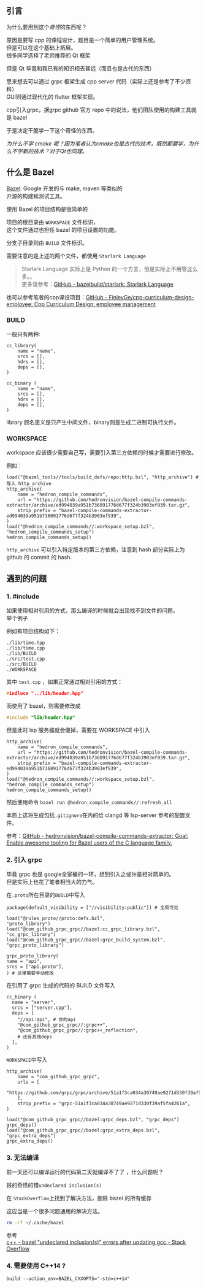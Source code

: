 ## 引言

为什么要用到这个*奇怪*的东西呢？  

原因是要写 cpp 的课程设计，题目是一个简单的用户管理系统。  
但是可以在这个基础上拓展。  
很多同学选择了老师推荐的 Qt 框架

但是 Qt 毕竟和我已有的知识相去甚远（而且也是古代的东西）

思来想去可以通过 grpc 框架生成 cpp server 代码（实际上还是参考了不少资料）  
GUI则通过现代化的 flutter 框架实现。

cpp引入grpc，据grpc github 官方 repo 中的说法，他们团队使用的构建工具就是 bazel 

于是决定干脆学一下这个奇怪的东西。

*为什么不学 cmake 呢？因为笔者认为cmake也是古代的技术，既然都要学，为什么不学新的技术？对于Qt也同理。*

## 什么是 Bazel

[Bazel](https://bazel.build/): Google 开发的与 make, maven 等类似的  
开源的构建和测试工具。

使用 Bazel 的项目结构是很简单的

项目的根目录由 `WORKSPACE` 文件标识，  
这个文件通过也担任 bazel 的项目设置的功能。

分支子目录则由 `BUILD` 文件标识。

需要注意的是上述的两个文件，都使用 `Starlark Language`

> Starlark Language 实际上是 Python 的一个方言，但是实际上不用管这么多。。  
> 更多请参考：[GitHub - bazelbuild/starlark: Starlark Language](https://github.com/bazelbuild/starlark)

也可以参考笔者的cpp课设项目：[GitHub - FinleyGe/cpp-curriculum-design-employee: Cpp Curriculum Design: employee management](https://github.com/FinleyGe/cpp-curriculum-design-employee)

### BUILD 

一般只有两种:
```
cc_library(
	name = "name",
	srcs = [],
	hdrs = [],
	deps = [],
)

cc_binary (
	name = "name",
	srcs = [],
	hdrs = [],
	deps = [],
)
```

library 顾名思义是只产生中间文件，binary则是生成二进制可执行文件。

### WORKSPACE 

workspace 应该很少需要自己写，需要引入第三方依赖的时候才需要进行修改。

例如：
```
load("@bazel_tools//tools/build_defs/repo:http.bzl", "http_archive") # 导入 http_archive
http_archive(
    name = "hedron_compile_commands",
    url = "https://github.com/hedronvision/bazel-compile-commands-extractor/archive/ed994039a951b736091776d677f324b3903ef939.tar.gz",
    strip_prefix = "bazel-compile-commands-extractor-ed994039a951b736091776d677f324b3903ef939",
)
load("@hedron_compile_commands//:workspace_setup.bzl", "hedron_compile_commands_setup")
hedron_compile_commands_setup()

```

`http_archive` 可以引入特定版本的第三方依赖，注意到 hash 部分实际上为 github 的 commit 的 hash.

## 遇到的问题

### 1. \#include

如果使用相对引用的方式，那么编译的时候就会出现找不到文件的问题。  
举个例子

例如有项目结构如下：
```
./lib/time.hpp
./lib/time.cpp
./lib/BUILD
./src/test.cpp
./src/BUILD
./WORKSPACE
```
其中 `test.cpp` ，如果正常通过相对引用的方式：

```cpp
#indluce "../lib/header.hpp"
```

而使用了 bazel，则需要修改成
```cpp
#include "lib/header.hpp"
```

但是此时 lsp 服务器就会傻掉，需要在 WORKSPACE 中引入

```starlark
http_archive(
    name = "hedron_compile_commands",
    url = "https://github.com/hedronvision/bazel-compile-commands-extractor/archive/ed994039a951b736091776d677f324b3903ef939.tar.gz",
    strip_prefix = "bazel-compile-commands-extractor-ed994039a951b736091776d677f324b3903ef939",
)
load("@hedron_compile_commands//:workspace_setup.bzl", "hedron_compile_commands_setup")
hedron_compile_commands_setup()
```

然后使用命令 `bazel run @hedron_compile_commands//:refresh_all`

本质上这将生成包括`.gitignore`在内的给 clangd 等 lsp-server 参考的配置文件。

参考：[GitHub - hedronvision/bazel-compile-commands-extractor: Goal: Enable awesome tooling for Bazel users of the C language family.](https://github.com/hedronvision/bazel-compile-commands-extractor)

### 2. 引入 grpc

毕竟 grpc 也是 google全家桶的一环，想到引入之或许是相对简单的。  
但是实际上也花了笔者相当大的力气。

在`.proto`所在目录的`BUILD`中写入

```starlark
package(default_visibility = ["//visibility:public"]) # 全局可见

load("@rules_proto//proto:defs.bzl",
"proto_library")
load("@com_github_grpc_grpc//bazel:cc_grpc_library.bzl",
"cc_grpc_library")
load("@com_github_grpc_grpc//bazel:grpc_build_system.bzl",
"grpc_proto_library")

grpc_proto_library(
name = "api",
srcs = ["api.proto"],
) # 这里需要手动修改
```

在引用了 grpc 生成的代码的 BUILD 文件写入

```
cc_binary (
  name = "server",
  srcs = ["server.cpp"],
  deps = [
    "//api:api", # 你的api
    "@com_github_grpc_grpc//:grpc++",
    "@com_github_grpc_grpc//:grpc++_reflection",
    # 还有其他deps
  ],
)
```

`WORKSPACE`中写入
```
http_archive(
    name = "com_github_grpc_grpc",
    urls = [
        "https://github.com/grpc/grpc/archive/51a1f3ca034a30749ae9271d330f39af5fa4261a.tar.gz",
    ],
    strip_prefix = "grpc-51a1f3ca034a30749ae9271d330f39af5fa4261a",
)

load("@com_github_grpc_grpc//bazel:grpc_deps.bzl", "grpc_deps")
grpc_deps()
load("@com_github_grpc_grpc//bazel:grpc_extra_deps.bzl", "grpc_extra_deps")
grpc_extra_deps()
```

### 3. 无法编译

前一天还可以编译运行的代码第二天就编译不了了 ，什么问题呢？

报的奇怪的错`undeclared inclusion(s)`

在 `StackOverflow`上找到了解决方法，删除 bazel 的所有缓存

这应当是一个很多问题通用的解决方法。

```bash
rm -rf ~/.cache/bazel
```

参考  
[c++ - bazel "undeclared inclusion(s)" errors after updating gcc - Stack Overflow](https://stackoverflow.com/questions/48155976/bazel-undeclared-inclusions-errors-after-updating-gcc/48524741#48524741)

### 4. 需要使用 C++14 ?

```
build --action_env=BAZEL_CXXOPTS="-std=c++14"
```


